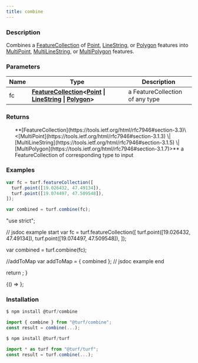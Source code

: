 ```yaml
---
title: combine
---
```



### Description

Combines a [FeatureCollection](https://tools.ietf.org/html/rfc7946#section-3.3) of [Point](https://tools.ietf.org/html/rfc7946#section-3.1.2), [LineString](https://tools.ietf.org/html/rfc7946#section-3.1.4), or [Polygon](https://tools.ietf.org/html/rfc7946#section-3.1.6) features
into [MultiPoint](https://tools.ietf.org/html/rfc7946#section-3.1.3), [MultiLineString](https://tools.ietf.org/html/rfc7946#section-3.1.5), or [MultiPolygon](https://tools.ietf.org/html/rfc7946#section-3.1.7) features.

### Parameters

| Name | Type                                                                                                                                                                                                                                                                     | Description                     |
| ---- | ------------------------------------------------------------------------------------------------------------------------------------------------------------------------------------------------------------------------------------------------------------------------ | ------------------------------- |
| fc   | **[FeatureCollection](https://tools.ietf.org/html/rfc7946#section-3.3)\<[Point](https://tools.ietf.org/html/rfc7946#section-3.1.2) \| [LineString](https://tools.ietf.org/html/rfc7946#section-3.1.4) \| [Polygon](https://tools.ietf.org/html/rfc7946#section-3.1.6)>** | a FeatureCollection of any type |

### Returns

<ul>
  **[FeatureCollection](https://tools.ietf.org/html/rfc7946#section-3.3)\<[MultiPoint](https://tools.ietf.org/html/rfc7946#section-3.1.3) \| [MultiLineString](https://tools.ietf.org/html/rfc7946#section-3.1.5) \| [MultiPolygon](https://tools.ietf.org/html/rfc7946#section-3.1.7)>** a FeatureCollection of corresponding type to input

</ul>

### Examples

```javascript
var fc = turf.featureCollection([
  turf.point([19.026432, 47.49134]),
  turf.point([19.074497, 47.509548]),
]);

var combined = turf.combine(fc);
```

  "use strict";

  // jsdoc example start
  var fc = turf.featureCollection([
    turf.point([19.026432, 47.49134]),
    turf.point([19.074497, 47.509548]),
  ]);

  var combined = turf.combine(fc);

  //addToMap
  var addToMap = { combined };
  // jsdoc example end

  return <ExampleMap addToMap={addToMap} />;
}

<BrowserOnly>{() => <Map0 />}</BrowserOnly>;

### Installation

```javascript
$ npm install @turf/combine

import { combine } from "@turf/combine";
const result = combine(...);
```

```javascript
$ npm install @turf/turf

import * as turf from "@turf/turf";
const result = turf.combine(...);
```
